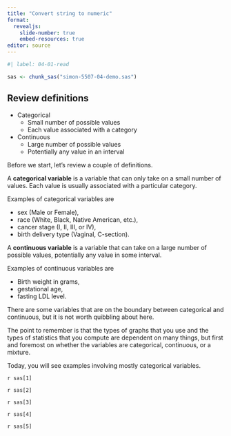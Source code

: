 ```yaml
---
title: "Convert string to numeric"
format: 
  revealjs:
    slide-number: true
    embed-resources: true
editor: source
---
```


```r
#| label: 04-01-read

sas <- chunk_sas("simon-5507-04-demo.sas")
```


## Review definitions

+ Categorical
  + Small number of possible values
  + Each value associated with a category
+ Continuous
  + Large number of possible values
  + Potentially any value in an interval
  
::: notes

Before we start, let's review a couple of definitions. 

A **categorical variable** is a variable that can only take on a small number of values. Each value is usually associated with a particular category.

Examples of categorical variables are

  * sex (Male or Female),
  * race (White, Black, Native American, etc.),
  * cancer stage (I, II, III, or IV),
  * birth delivery type (Vaginal, C-section). 

A **continuous variable** is a variable that can take on a large number of possible values, potentially any value in some interval.

Examples of continuous variables are

  * Birth weight in grams,
  * gestational age,
  * fasting LDL level.

There are some variables that are on the boundary between categorical and continuous, but it is not worth quibbling about here. 

The point to remember is that the types of graphs that you use and the types of statistics that you compute are dependent on many things, but first and foremost on whether the variables are categorical, continuous, or a mixture.

Today, you will see examples involving mostly categorical variables. 
  
:::
  
`r sas[1]`

`r sas[2]`

`r sas[3]`

`r sas[4]`

`r sas[5]`



